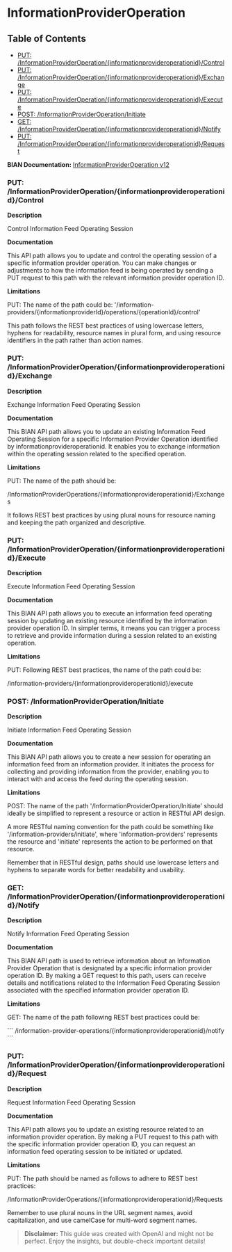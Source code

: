 # InformationProviderOperation

## Table of Contents
- [PUT: /InformationProviderOperation/\{informationprovideroperationid\}/Control](#put-/informationprovideroperation/\{informationprovideroperationid\}/control)
- [PUT: /InformationProviderOperation/\{informationprovideroperationid\}/Exchange](#put-/informationprovideroperation/\{informationprovideroperationid\}/exchange)
- [PUT: /InformationProviderOperation/\{informationprovideroperationid\}/Execute](#put-/informationprovideroperation/\{informationprovideroperationid\}/execute)
- [POST: /InformationProviderOperation/Initiate](#post-/informationprovideroperation/initiate)
- [GET: /InformationProviderOperation/\{informationprovideroperationid\}/Notify](#get-/informationprovideroperation/\{informationprovideroperationid\}/notify)
- [PUT: /InformationProviderOperation/\{informationprovideroperationid\}/Request](#put-/informationprovideroperation/\{informationprovideroperationid\}/request)


**BIAN Documentation:** [InformationProviderOperation v12](https://app.swaggerhub.com/apis/BIAN-3/InformationProviderOperation/12.0.0)

### PUT: /InformationProviderOperation/\{informationprovideroperationid\}/Control

**Description**

 Control Information Feed Operating Session

**Documentation**

This API path allows you to update and control the operating session of a specific information provider operation\. You can make changes or adjustments to how the information feed is being operated by sending a PUT request to this path with the relevant information provider operation ID\.

**Limitations**

PUT: The name of the path could be: 
'/information\-providers/\{informationproviderId\}/operations/\{operationId\}/control'

This path follows the REST best practices of using lowercase letters\, hyphens for readability\, resource names in plural form\, and using resource identifiers in the path rather than action names\.

### PUT: /InformationProviderOperation/\{informationprovideroperationid\}/Exchange

**Description**

 Exchange Information Feed Operating Session

**Documentation**

This BIAN API path allows you to update an existing Information Feed Operating Session for a specific Information Provider Operation identified by informationprovideroperationid\. It enables you to exchange information within the operating session related to the specified operation\.

**Limitations**

PUT: The name of the path should be:

/InformationProviderOperations/\{informationprovideroperationid\}/Exchanges

It follows REST best practices by using plural nouns for resource naming and keeping the path organized and descriptive\.

### PUT: /InformationProviderOperation/\{informationprovideroperationid\}/Execute

**Description**

 Execute Information Feed Operating Session

**Documentation**

This BIAN API path allows you to execute an information feed operating session by updating an existing resource identified by the information provider operation ID\. In simpler terms\, it means you can trigger a process to retrieve and provide information during a session related to an existing operation\.

**Limitations**

PUT: Following REST best practices\, the name of the path could be:

/information\-providers/\{informationprovideroperationid\}/execute

### POST: /InformationProviderOperation/Initiate

**Description**

 Initiate Information Feed Operating Session

**Documentation**

This BIAN API path allows you to create a new session for operating an information feed from an information provider\. It initiates the process for collecting and providing information from the provider\, enabling you to interact with and access the feed during the operating session\.

**Limitations**

POST: The name of the path '/InformationProviderOperation/Initiate' should ideally be simplified to represent a resource or action in RESTful API design\. 

A more RESTful naming convention for the path could be something like '/information\-providers/initiate'\, where 'information\-providers' represents the resource and 'initiate' represents the action to be performed on that resource\. 

Remember that in RESTful design\, paths should use lowercase letters and hyphens to separate words for better readability and usability\.

### GET: /InformationProviderOperation/\{informationprovideroperationid\}/Notify

**Description**

 Notify Information Feed Operating Session

**Documentation**

This BIAN API path is used to retrieve information about an Information Provider Operation that is designated by a specific information provider operation ID\. By making a GET request to this path\, users can receive details and notifications related to the Information Feed Operating Session associated with the specified information provider operation ID\.

**Limitations**

GET: The name of the path following REST best practices could be:

\`\`\`
/information\-provider\-operations/\{informationprovideroperationid\}/notify
\`\`\`

### PUT: /InformationProviderOperation/\{informationprovideroperationid\}/Request

**Description**

 Request Information Feed Operating Session

**Documentation**

This API path allows you to update an existing resource related to an information provider operation\. By making a PUT request to this path with the specific information provider operation ID\, you can request an information feed operating session to be initiated or updated\.

**Limitations**

PUT: The path should be named as follows to adhere to REST best practices:

/InformationProviderOperations/\{informationprovideroperationid\}/Requests

Remember to use plural nouns in the URL segment names\, avoid capitalization\, and use camelCase for multi\-word segment names\.

> **Disclaimer:** This guide was created with OpenAI and might not be perfect. Enjoy the insights, but double-check important details!
